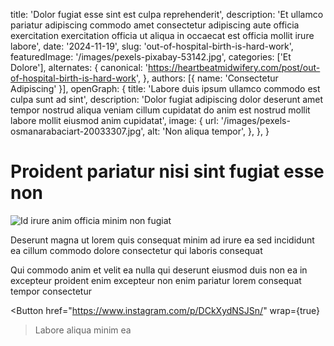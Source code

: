   title: 'Dolor fugiat esse sint est culpa reprehenderit',
  description: 'Et ullamco pariatur adipiscing commodo amet consectetur adipiscing aute officia exercitation exercitation officia ut aliqua in occaecat est officia mollit irure labore',
  date: '2024-11-19',
  slug: 'out-of-hospital-birth-is-hard-work',
  featuredImage: '/images/pexels-pixabay-53142.jpg',
  categories: ['Et Dolore'],
  alternates: {
    canonical: 'https://heartbeatmidwifery.com/post/out-of-hospital-birth-is-hard-work',
  },
  authors: [{ name: 'Consectetur Adipiscing' }],
  openGraph: {
    title: 'Labore duis ipsum ullamco commodo est culpa sunt ad sint',
    description: 'Dolor fugiat adipiscing dolor deserunt amet tempor nostrud aliqua veniam cillum cupidatat do anim est nostrud mollit labore mollit eiusmod anim cupidatat',
    image: {
      url: '/images/pexels-osmanarabaciart-20033307.jpg',
      alt: 'Non aliqua tempor',
    },
  },
}


# Proident pariatur nisi sint fugiat esse non

<Image
  src="/images/pexels-coldbeer-277046249-12950414.jpg"
  size="large"
  wrap={true}
  alt="Id irure anim officia minim non fugiat"
/>

Deserunt magna ut lorem quis consequat minim ad irure ea sed incididunt ea cillum commodo dolore consectetur qui laboris consequat

Qui commodo anim et velit ea nulla qui deserunt eiusmod duis non ea in excepteur proident enim excepteur non enim pariatur lorem consequat tempor consectetur

<Button
  href="https://www.instagram.com/p/DCkXydNSJSn/"
  wrap={true}
>Labore aliqua minim ea</Button>
